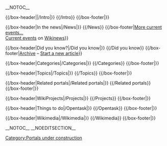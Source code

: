 <includeonly><!-- This portal was created using subst:box portal skeleton  -->
{{Portals browsebar}} __NOTOC__

<div style="clear:both; width:100%">

{{/box-header|<big>{{PAGENAME}}</big>|{{FULLPAGENAME}}/Intro|}}
{{{{FULLPAGENAME}}/Intro}}
{{/box-footer|}}

<div style="text-align:center; margin:0.25em auto 0.75em">{{purge|'''Show new selections'''}}</div>

<div class="portal-column-left"> <!-- Switch to one column on narrow screens -->

{{Random portal component with nominate|max=5|header=Selected article|footer=More articles...| subpage=Selected article}}

{{Random portal component with nominate|max=5|header=Selected biography|footer=More biographies...| subpage=Selected biography}}

{{/box-header|In the news|{{FULLPAGENAME}}/News|}}
{{{{FULLPAGENAME}}/News}}
{{/box-footer|[[{{FULLPAGENAME}}/Current events|More current events...]]<br/> [[wikinews:{{FULLPAGENAME}}|Current events]] on [[wikinews:en|Wikinews]]}}
</div>

<div class="portal-column-right"> <!-- Switch to one column on narrow screens -->

{{Random portal component with nominate|max=5|header=Selected picture|footer=More pictures...| subpage=Selected picture}}

{{/box-header|Did you know?|{{FULLPAGENAME}}/Did you know|}}
{{{{FULLPAGENAME}}/Did you know}}
{{/box-footer|[[{{FULLPAGENAME}}/Did you know/archive|Archive]] – [[Help:Starting a new page|Start a new article]]}}

{{/box-header|Categories|{{FULLPAGENAME}}/Categories|}}
{{{{FULLPAGENAME}}/Categories}}
{{/box-footer|}}

</div>

<div style="clear:both; width:100%">

{{/box-header|Topics|{{FULLPAGENAME}}/Topics|}}
{{{{FULLPAGENAME}}/Topics}}
{{/box-footer|}}

{{/box-header|Related portals|{{FULLPAGENAME}}/Related portals|}}
{{{{FULLPAGENAME}}/Related portals}}
{{/box-footer|}}
</div>

<div class="portal-column-left"> <!-- Switch to one column on narrow screens -->
{{/box-header|WikiProjects|{{FULLPAGENAME}}/Projects|}}
{{{{FULLPAGENAME}}/Projects}}
{{/box-footer|}}
</div>

<div class="portal-column-right"> <!-- Switch to one column on narrow screens -->
{{/box-header|Things to do|{{FULLPAGENAME}}/Opentask|}}
{{{{FULLPAGENAME}}/Opentask}}
{{/box-footer|}}
</div>

<div style="clear:both; width:100%">

{{/box-header|Wikimedia|{{FULLPAGENAME}}/Wikimedia|}}
{{{{FULLPAGENAME}}/Wikimedia}}
{{/box-footer|}}

</div>
{{portals}}
{{purge page}}

__NOTOC__ __NOEDITSECTION__

[[Category:Portals under construction]]
</includeonly><noinclude>
{{documentation}}
<!-- PLEASE ADD THIS TEMPLATE'S CATEGORIES AND INTERWIKIS TO THE /doc SUBPAGE, THANKS -->
</noinclude>